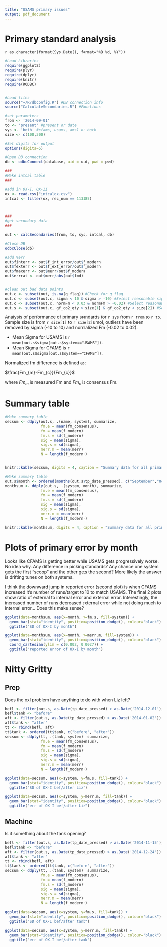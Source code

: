```yaml
---
title: "USAMS primary issues"
output: pdf_document
---
```

Primary standard analysis
========================================================

`r as.character(format(Sys.Date(), format="%B %d, %Y"))`





```r

#Load Libraries
require(ggplot2)
require(plyr)
require(dplyr)
require(knitr)
require(RODBC)


#Load files
source("~/R/dbconfig.R") #DB connection info
source("CalculateSecondaries.R") #Functions

#set parameters
from <- '2014-09-01'
to <- 'present' #present or date
sys <- 'both' #cfams, usams, ams1 or both
size <- c(100,300)

#Set digits for output
options(digits=5)

#Open DB connection
db <- odbcConnect(database, uid = uid, pwd = pwd)

###
#Make intcal table
###

#add in OX-I, OX-II
ox <- read.csv("intcalox.csv")
intcal <- filter(ox, rec_num == 113385) 



###
#get secondary data
###

out <- calcSecondaries(from, to, sys, intcal, db)

#Close DB
odbcClose(db)

#add %err
out$finterr <- out$f_int_error/out$f_modern
out$fexterr <- out$f_ext_error/out$f_modern
out$fmaxerr <- out$merr/out$f_modern
out$errrat <- out$merr/abs(out$fmd)


#clean out bad data points
out.c <- subset(out, is.na(q_flag)) #Check for q_flag
out.c <- subset(out.c, sigma < 10 & sigma > -10) #Select reasonable sigmas
out.c <- subset(out.c, normFm < 0.02 & normFm > -0.02) #Select reasonable Fm
out.s <- subset(out.c, gf_co2_qty > size[1] & gf_co2_qty < size[2]) #Select size range
```

Analysis of performance of primary standards for `r sys` from `r from` to `r to`. Sample size is from `r size[1]` to `r size[2]`umol, outliers have been removed by sigma (-10 to 10) and normalized Fm (-0.02 to 0.02).

* Mean Sigma for USAMS is `r mean(out.s$sigma[out.s$system=="USAMS"])`.
* Mean Sigma for CFAMS is `r mean(out.s$sigma[out.s$system=="CFAMS"])`.

Normalized fm difference is defined as:

$\frac{Fm_{m}-Fm_{c}}{Fm_{c}}$

where $Fm_{m}$ is measured Fm and $Fm_{c}$ is consensus Fm.


# Summary table


```r

#Make summary table
secsum <- ddply(out.s, .(name, system), summarize,
                fm.e = mean(fm_consensus),
                fm = mean(f_modern),
                fm.s = sd(f_modern),
                sig = mean(sigma),
                sig.s = sd(sigma),
                merr.m = mean(merr),
                N = length(f_modern))


knitr::kable(secsum, digits = 4, caption = "Summary data for all primaries")

#Make summary table
out.s$month <- ordered(months(out.s$tp_date_pressed), c("September","October","November","December","January", "February"))
monthsum <- ddply(out.s, .(system, month), summarize,
                fm.e = mean(fm_consensus),
                fm = mean(f_modern),
                fm.s = sd(f_modern),
                sig = mean(sigma),
                sig.s = sd(sigma),
                merr.m = mean(merr),
                N = length(f_modern))

knitr::kable(monthsum, digits = 4, caption = "Summary data for all primaries by month")


```

# Plots of primary error by month

Looks like CFAMS is getting better while USAMS gets progressively worse. No idea why. Any difference in picking standards? Any chance one system gets the first "scoop" and the other gets the second? More likely the answer is drifting tunes on both systems.

I think the downward jump in reported error (second plot) is when CFAMS increased it's number of runs/target to 10 to match USAMS. The final 2 plots show ratio of external to internal error and external error. Interestingly, the increased number of runs decreased external error while not doing much to internal error... Does this make sense?

``` r
ggplot(data=monthsum, aes(x=month, y=fm.s, fill=system)) + 
  geom_bar(stat="identity", position=position_dodge(), colour="black") + 
  ggtitle("SD of OX-I by month")

ggplot(data=monthsum, aes(x=month, y=merr.m, fill=system)) + 
  geom_bar(stat="identity", position=position_dodge(), colour="black") +
  coord_cartesian(ylim = c(0.002, 0.0027)) +
  ggtitle("reported error of OX-I by month")

```

# Nitty Gritty

## Prep

Does the oxI problem have anything to do with when Liz left?

```r
befl <- filter(out.s, as.Date(tp_date_pressed) > as.Date('2014-12-01'), as.Date(tp_date_pressed) < as.Date('2015-01-02'))
befl$tank <- "before"
aft <- filter(out.s, as.Date(tp_date_pressed) > as.Date('2014-01-02'))
aft$tank <- "after"
tt <- rbind(befl, aft)
tt$tank <- ordered(tt$tank, c("before", "after"))
secsum <- ddply(tt, .(tank, system), summarize,
                fm.e = mean(fm_consensus),
                fm = mean(f_modern),
                fm.s = sd(f_modern),
                sig = mean(sigma),
                sig.s = sd(sigma),
                merr.m = mean(merr),
                N = length(f_modern))

ggplot(data=secsum, aes(x=system, y=fm.s, fill=tank)) + 
  geom_bar(stat="identity", position=position_dodge(), colour="black") + 
  ggtitle("SD of OX-I bef/after Liz")

ggplot(data=secsum, aes(x=system, y=merr.m, fill=tank)) + 
  geom_bar(stat="identity", position=position_dodge(), colour="black") + 
  ggtitle("err of OX-I bef/after Liz")

```

## Machine

Is it something about the tank opening?

```r
befl <- filter(out.s, as.Date(tp_date_pressed) > as.Date('2014-11-15'), as.Date(tp_date_pressed) < as.Date('2014-12-15'))
befl$tank <- "before"
aft <- filter(out.s, as.Date(tp_date_pressed) > as.Date('2014-12-24'))
aft$tank <- "after"
tt <- rbind(befl, aft)
tt$tank <- ordered(tt$tank, c("before", "after"))
secsum <- ddply(tt, .(tank, system), summarize,
                fm.e = mean(fm_consensus),
                fm = mean(f_modern),
                fm.s = sd(f_modern),
                sig = mean(sigma),
                sig.s = sd(sigma),
                merr.m = mean(merr),
                N = length(f_modern))

ggplot(data=secsum, aes(x=system, y=fm.s, fill=tank)) + 
  geom_bar(stat="identity", position=position_dodge(), colour="black") + 
  ggtitle("SD of OX-I bef/after tank")

ggplot(data=secsum, aes(x=system, y=merr.m, fill=tank)) + 
  geom_bar(stat="identity", position=position_dodge(), colour="black") + 
  ggtitle("err of OX-I bef/after tank")
```



